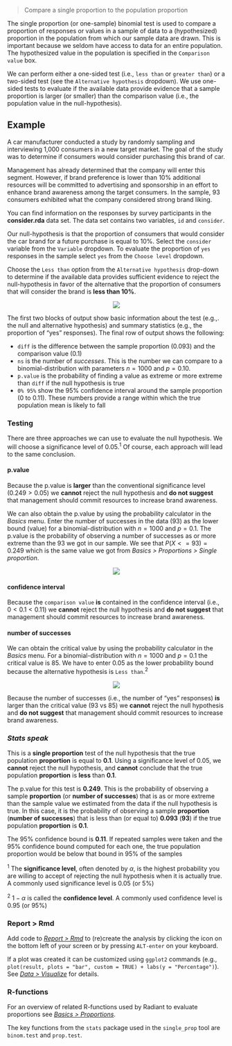 > Compare a single proportion to the population proportion

The single proportion (or one-sample) binomial test is used to compare a proportion of responses or values in a sample of data to a (hypothesized) proportion in the population from which our sample data are drawn. This is important because we seldom have access to data for an entire population. The hypothesized value in the population is specified in the `Comparison value` box.

We can perform either a one-sided test (i.e., `less than` or `greater than`) or a two-sided test (see the `Alternative hypothesis` dropdown). We use one-sided tests to evaluate if the available data provide evidence that a sample proportion is larger (or smaller) than the comparison value (i.e., the population value in the null-hypothesis).

## Example

A car manufacturer conducted a study by randomly sampling and interviewing 1,000 consumers in a new target market. The goal of the study was to determine if consumers would consider purchasing this brand of car.

Management has already determined that the company will enter this segment. However, if brand preference is lower than 10% additional resources will be committed to advertising and sponsorship in an effort to enhance brand awareness among the target consumers. In the sample, 93 consumers exhibited what the company considered strong brand liking.

You can find information on the responses by survey participants in the **consider.rda** data set. The data set contains two variables, `id` and `consider`.

Our null-hypothesis is that the proportion of consumers that would consider the car brand for a future purchase is equal to 10%. Select the `consider` variable from the `Variable` dropdown. To evaluate the proportion of `yes` responses in the sample select `yes` from the `Choose level` dropdown.

Choose the `Less than` option from the `Alternative hypothesis` drop-down to determine if the available data provides sufficient evidence to reject the null-hypothesis in favor of the alternative that the proportion of consumers that will consider the brand is **less than 10%**.

<p align="center"><img src="https://radiant-rstats.github.io/docs/basics/figures_basics//single_prop_summary.png"></p>

The first two blocks of output show basic information about the test (e.g.,. the null and alternative hypothesis) and summary statistics (e.g., the proportion of "yes" responses). The final row of output shows the following:

* `diff` is the difference between the sample proportion (0.093) and the comparison value (0.1)
* `ns` is the number of _successes_. This is the number we can compare to a binomial-distribution with parameters $n = 1000$ and $p = 0.10$.
* `p.value` is the probability of finding a value as extreme or more extreme than `diff` if the null hypothesis is true
* `0% 95%` show the 95% confidence interval around the sample proportion (0 to 0.11). These numbers provide a range within which the true population mean is likely to fall

### Testing

There are three approaches we can use to evaluate the null hypothesis. We will choose a significance level of 0.05.<sup>1</sup> Of course, each approach will lead to the same conclusion.

#### p.value

Because the p.value is **larger** than the conventional significance level ($0.249 > 0.05$) we **cannot** reject the null hypothesis and **do not suggest** that management should commit resources to increase brand awareness.

We can also obtain the p.value by using the probability calculator in the _Basics_ menu. Enter the number of successes in the data (93) as the lower bound (value) for a binomial-distribution with $n = 1000$ and $p = 0.1$. The p.value is the probability of observing a number of successes as or more extreme than the 93 we got in our sample. We see that $P(X <= 93) = 0.249$ which is the same value we got from _Basics > Proportions > Single proportion_.

<p align="center"><img src="https://radiant-rstats.github.io/docs/basics/figures_basics//single_prop_prob_calc_v.png"></p>

#### confidence interval

Because the `comparison value` **is** contained in the confidence interval (i.e., $0 < 0.1 < 0.11$) we **cannot** reject the null hypothesis and **do not suggest** that management should commit resources to increase brand awareness.

#### number of successes

We can obtain the critical value by using the probability calculator in the _Basics_ menu. For a binomial-distribution with $n = 1000$ and $p = 0.1$ the critical value is 85. We have to enter 0.05 as the lower probability bound because the alternative hypothesis is `Less than`.<sup>2</sup>

<p align="center"><img src="https://radiant-rstats.github.io/docs/basics/figures_basics//single_prop_prob_calc_p.png"></p>

Because the number of successes (i.e., the number of "yes" responses) **is** larger than the critical value (93 vs 85) we **cannot** reject the null hypothesis and **do not suggest** that management should commit resources to increase brand awareness.

### _Stats speak_

This is a **single proportion** test of the null hypothesis that the true population **proportion** is equal to **0.1**. Using a significance level of 0.05, we **cannot** reject the null hypothesis, and **cannot** conclude that the true population **proportion** is **less** than **0.1**.

The p.value for this test is **0.249**. This is the probability of observing a sample **proportion** (or **number of successes**) that is as or more extreme than the sample value we estimated from the data if the null hypothesis is true. In this case, it is the probability of observing a sample **proportion** (**number of successes**) that is less than (or equal to) **0.093** (**93**) if the true population **proportion** is **0.1**.

The 95% confidence bound is **0.11**. If repeated samples were taken and the 95% confidence bound computed for each one, the true population proportion would be below that bound in 95% of the samples

<sup>1</sup> The **significance level**, often denoted by $\alpha$, is the highest probability you are willing to accept of rejecting the null hypothesis when it is actually true. A commonly used significance level is 0.05 (or 5%)

<sup>2</sup> $1 - \alpha$ is called the **confidence level**. A commonly used confidence level is 0.95 (or 95%)

### Report > Rmd

Add code to <a href="https://radiant-rstats.github.io/docs/data/report_rmd.html" target="_blank">_Report > Rmd_</a> to (re)create the analysis by clicking the <i title="report results" class="fa fa-edit"></i> icon on the bottom left of your screen or by pressing `ALT-enter` on your keyboard. 

If a plot was created it can be customized using `ggplot2` commands (e.g., `plot(result, plots = "bar", custom = TRUE) + labs(y = "Percentage")`). See <a href="https://radiant-rstats.github.io/docs/data/visualize.html" target="_blank">_Data > Visualize_</a> for details.

### R-functions

For an overview of related R-functions used by Radiant to evaluate proportions see <a href = "https://radiant-rstats.github.io/radiant.basics/reference/index.html#section-basics-proportions" target="_blank">_Basics > Proportions_</a>.

The key functions from the `stats` package used in the `single_prop` tool are `binom.test` and `prop.test`.
